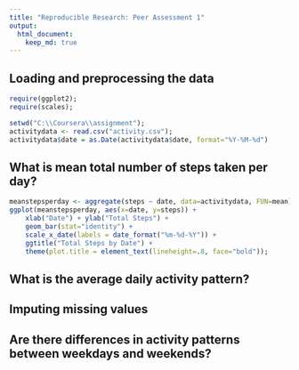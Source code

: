 ```yaml
---
title: "Reproducible Research: Peer Assessment 1"
output: 
  html_document:
    keep_md: true
---
```


## Loading and preprocessing the data
```r
require(ggplot2);
require(scales);

setwd("C:\\Coursera\\assignment");
activitydata <- read.csv("activity.csv");
activitydata$date = as.Date(activitydata$date, format="%Y-%M-%d")
```

## What is mean total number of steps taken per day?

```r
meanstepsperday <- aggregate(steps ~ date, data=activitydata, FUN=mean);
ggplot(meanstepsperday, aes(x=date, y=steps)) +
    xlab("Date") + ylab("Total Steps") + 
    geom_bar(stat="identity") +
    scale_x_date(labels = date_format("%m-%d-%Y")) +
    ggtitle("Total Steps by Date") +
    theme(plot.title = element_text(lineheight=.8, face="bold"));

```


## What is the average daily activity pattern?



## Imputing missing values



## Are there differences in activity patterns between weekdays and weekends?

